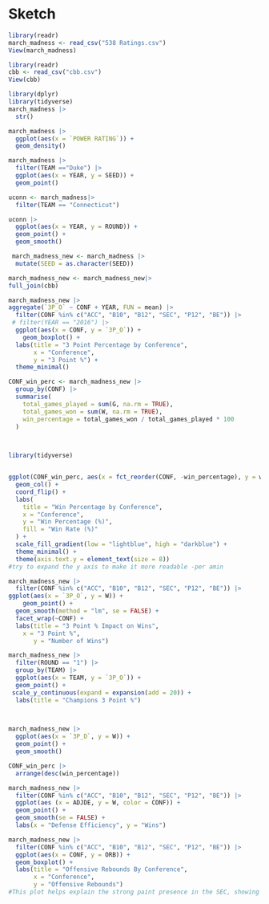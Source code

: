 # Sketch {.unnumbered}

```r
library(readr)
march_madness <- read_csv("538 Ratings.csv")
View(march_madness)

library(readr)
cbb <- read_csv("cbb.csv")
View(cbb)

```
```r
library(dplyr)
library(tidyverse)
march_madness |>
  str()
```
```r
march_madness |>
  ggplot(aes(x = `POWER RATING`)) +
  geom_density()
```
```r
march_madness |>
  filter(TEAM =="Duke") |>
  ggplot(aes(x = YEAR, y = SEED)) +
  geom_point()
```


```r
uconn <- march_madness|>
  filter(TEAM == "Connecticut")

uconn |> 
  ggplot(aes(x = YEAR, y = ROUND)) +
  geom_point() +
  geom_smooth()
```
```r
 march_madness_new <- march_madness |>
  mutate(SEED = as.character(SEED))

march_madness_new <- march_madness_new|>
full_join(cbb)
```

  
```r
march_madness_new |>
aggregate(`3P_O` ~ CONF + YEAR, FUN = mean) |>
  filter(CONF %in% c("ACC", "B10", "B12", "SEC", "P12", "BE")) |>
 # filter(YEAR == "2016") |>
  ggplot(aes(x = CONF, y = `3P_O`)) +
    geom_boxplot() +
  labs(title = "3 Point Percentage by Conference", 
       x = "Conference",
       y = "3 Point %") +
  theme_minimal()
```
```r

CONF_win_perc <- march_madness_new |>
  group_by(CONF) |>
  summarise(
    total_games_played = sum(G, na.rm = TRUE),
    total_games_won = sum(W, na.rm = TRUE),
    win_percentage = total_games_won / total_games_played * 100
  )

 
```

```r

library(tidyverse)


ggplot(CONF_win_perc, aes(x = fct_reorder(CONF, -win_percentage), y = win_percentage, fill = win_percentage)) +
  geom_col() +
  coord_flip() +
  labs(
    title = "Win Percentage by Conference",
    x = "Conference",
    y = "Win Percentage (%)",
    fill = "Win Rate (%)"
  ) +
  scale_fill_gradient(low = "lightblue", high = "darkblue") +
  theme_minimal() +
  theme(axis.text.y = element_text(size = 8))
#try to expand the y axis to make it more readable -per amin
```






```r
march_madness_new |>
  filter(CONF %in% c("ACC", "B10", "B12", "SEC", "P12", "BE")) |>
ggplot(aes(x = `3P_O`, y = W)) +
    geom_point() +
  geom_smooth(method = "lm", se = FALSE) +
  facet_wrap(~CONF) +
  labs(title = "3 Point % Impact on Wins",
    x = "3 Point %", 
       y = "Number of Wins")
```



```r

march_madness_new |>
  filter(ROUND == "1") |>
  group_by(TEAM) |>
  ggplot(aes(x = TEAM, y = `3P_O`)) +
  geom_point() +
 scale_y_continuous(expand = expansion(add = 20)) +
  labs(title = "Champions 3 Point %") 

  
```


```r
march_madness_new |>
  ggplot(aes(x = `3P_D`, y = W)) +
  geom_point() +
  geom_smooth()

```


```r
CONF_win_perc |>
  arrange(desc(win_percentage))
```

```r
march_madness_new |>
  filter(CONF %in% c("ACC", "B10", "B12", "SEC", "P12", "BE")) |>
  ggplot(aes (x = ADJDE, y = W, color = CONF)) +
  geom_point() +
  geom_smooth(se = FALSE) +
  labs(x = "Defense Efficiency", y = "Wins")
```


```r
march_madness_new |>
  filter(CONF %in% c("ACC", "B10", "B12", "SEC", "P12", "BE")) |>
  ggplot(aes(x = CONF, y = ORB)) +
  geom_boxplot() +
  labs(title = "Offensive Rebounds By Conference", 
       x = "Conference", 
       y = "Offensive Rebounds")
#This plot helps explain the strong paint presence in the SEC, showing why they are still able to compete at a high level in March Madness despite lower 3 point percentages. 
```






